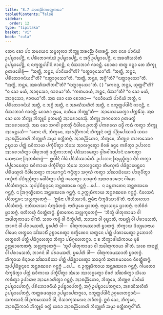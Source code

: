 ```yaml
---
title: "8.7 ᩋᩣᩁᨬ᩠ᨬᩥᨠᩅᨲ᩠ᨲᨠᨳᩣ"
tableOfContents: false
sidebar:
  order: 12
type: "tipitaka"
basket: "vi"
book: "cula"
---
```



<DynamicBreadcrumb />

<Division number="367" book="cula">

<Paragraph number="1688" book="cula">
ᨲᩮᨶ ᨡᩮᩣ ᨸᨶ ᩈᨾᨿᩮᨶ ᩈᨾ᩠ᨻᩉᩩᩃᩣ ᨽᩥᨠ᩠ᨡᩪ ᩋᩁᨬ᩠ᨬᩮ ᩅᩥᩉᩁᨶ᩠ᨲᩥ. ᨲᩮ ᨶᩮᩅ ᨸᩣᨶᩦᨿᩴ ᩏᨸᨭ᩠ᨮᩣᨸᩮᨶ᩠ᨲᩥ, ᨶ ᨸᩁᩥᨽᩮᩣᨩᨶᩦᨿᩴ ᩏᨸᨭ᩠ᨮᩣᨸᩮᨶ᩠ᨲᩥ, ᨶ ᩋᨣ᩠ᨣᩥᩴ ᩏᨸᨭ᩠ᨮᩣᨸᩮᨶ᩠ᨲᩥ, ᨶ ᩋᩁᨱᩥᩈᩉᩥᨲᩴ ᩏᨸᨭ᩠ᨮᩣᨸᩮᨶ᩠ᨲᩥ, ᨶ ᨶᨠ᩠ᨡᨲ᩠ᨲᨸᨴᩤᨶᩥ ᨩᩣᨶᨶ᩠ᨲᩥ, ᨶ ᨴᩥᩈᩣᨽᩣᨣᩴ ᨩᩣᨶᨶ᩠ᨲᩥ. ᨧᩮᩣᩁᩣ ᨲᨲ᩠ᨳ ᨣᨶ᩠ᨲ᩠ᩅᩣ ᨲᩮ ᨽᩥᨠ᩠ᨡᩪ ᩑᨲᨴᩅᩮᩤᨧᩩᩴ—  “ᩋᨲ᩠ᨳᩥ, ᨽᨶ᩠ᨲᩮ, ᨸᩣᨶᩦᨿᨶ᩺”ᨲᩥ? “ᨶᨲ᩠ᨳᩣᩅᩩᩈᩮᩣ”ᨲᩥ. “ᩋᨲ᩠ᨳᩥ, ᨽᨶ᩠ᨲᩮ, ᨸᩁᩥᨽᩮᩣᨩᨶᩦᨿᨶ᩺”ᨲᩥ? “ᨶᨲ᩠ᨳᩣᩅᩩᩈᩮᩣ”ᨲᩥ. “ᩋᨲ᩠ᨳᩥ, ᨽᨶ᩠ᨲᩮ, ᩋᨣ᩠ᨣᩦ”ᨲᩥ? “ᨶᨲ᩠ᨳᩣᩅᩩᩈᩮᩣ”ᨲᩥ. “ᩋᨲ᩠ᨳᩥ, ᨽᨶ᩠ᨲᩮ, ᩋᩁᨱᩥᩈᩉᩥᨲᨶ᩺”ᨲᩥ? “ᨶᨲ᩠ᨳᩣᩅᩩᩈᩮᩣ”ᨲᩥ. ( ) “ᨠᩮᨶᨩ᩠ᨩ, ᨽᨶ᩠ᨲᩮ, ᨿᩩᨲ᩠ᨲᨶ᩺”ᨲᩥ? “ᨶ ᨡᩮᩣ ᨾᨿᩴ, ᩋᩣᩅᩩᩈᩮᩣ, ᨩᩣᨶᩣᨾᩣ”ᨲᩥ. “ᨠᨲᨾᩣᨿᩴ, ᨽᨶ᩠ᨲᩮ, ᨴᩥᩈᩣ”ᨲᩥ? “ᨶ ᨡᩮᩣ ᨾᨿᩴ, ᩋᩣᩅᩩᩈᩮᩣ, ᨩᩣᨶᩣᨾᩣ”ᨲᩥ. ᩋᨳ ᨡᩮᩣ ᨲᩮ ᨧᩮᩣᩁᩣ—  “ᨶᩮᩅᩥᨾᩮᩈᩴ ᨸᩣᨶᩦᨿᩴ ᩋᨲ᩠ᨳᩥ, ᨶ ᨸᩁᩥᨽᩮᩣᨩᨶᩦᨿᩴ ᩋᨲ᩠ᨳᩥ, ᨶ ᩋᨣ᩠ᨣᩥ ᩋᨲ᩠ᨳᩥ, ᨶ ᩋᩁᨱᩥᩈᩉᩥᨲᩴ ᩋᨲ᩠ᨳᩥ, ᨶ ᨶᨠ᩠ᨡᨲ᩠ᨲᨸᨴᩤᨶᩥ ᨩᩣᨶᨶ᩠ᨲᩥ, ᨶ ᨴᩥᩈᩣᨽᩣᨣᩴ ᨩᩣᨶᨶ᩠ᨲᩥ; ᨧᩮᩣᩁᩣ ᩍᨾᩮ, ᨶᨿᩥᨾᩮ ᨽᩥᨠ᩠ᨡᩪ”ᨲᩥ—  ᩋᩣᨠᩮᩣᨭᩮᨲ᩠ᩅᩣ ᨸᨠ᩠ᨠᨾᩥᩴᩈᩩ. ᩋᨳ ᨡᩮᩣ ᨲᩮ ᨽᩥᨠ᩠ᨡᩪ ᨽᩥᨠ᩠ᨡᩪᨶᩴ ᩑᨲᨾᨲ᩠ᨳᩴ ᩋᩣᩁᩮᩣᨧᩮᩈᩩᩴ. ᨽᩥᨠ᩠ᨡᩪ ᨽᨣᩅᨲᩮᩣ ᩑᨲᨾᨲ᩠ᨳᩴ ᩋᩣᩁᩮᩣᨧᩮᩈᩩᩴ. ᩋᨳ ᨡᩮᩣ ᨽᨣᩅᩤ ᩑᨲᩈ᩠ᨾᩥᩴ ᨶᩥᨴᩤᨶᩮ ᩑᨲᩈ᩠ᨾᩥᩴ ᨸᨠᩁᨱᩮ ᨵᨾ᩠ᨾᩥᩴ ᨠᨳᩴ ᨠᨲ᩠ᩅᩣ ᨽᩥᨠ᩠ᨡᩪ ᩋᩣᨾᨶ᩠ᨲᩮᩈᩥ—
</Paragraph>

</Division>
<Division number="368" book="cula">

<Paragraph number="1689" book="cula">
“ᨲᩮᨶ ᩉᩥ, ᨽᩥᨠ᩠ᨡᩅᩮ, ᩋᩣᩁᨬ᩠ᨬᩥᨠᩣᨶᩴ ᨽᩥᨠ᩠ᨡᩪᨶᩴ ᩅᨲ᩠ᨲᩴ ᨸᨬ᩠ᨬᨸᩮᩔᩣᨾᩥ ᨿᨳᩣ ᩋᩣᩁᨬ᩠ᨬᩥᨠᩮᩉᩥ ᨽᩥᨠ᩠ᨡᩪᩉᩥ ᩈᨾ᩠ᨾᩣ ᩅᨲ᩠ᨲᩥᨲᨻ᩠ᨻᩴ. ᩋᩣᩁᨬ᩠ᨬᩥᨠᩮᨶ, ᨽᩥᨠ᩠ᨡᩅᩮ, ᨽᩥᨠ᩠ᨡᩩᨶᩣ ᨠᩣᩃᩔᩮᩅ ᩏᨭ᩠ᨮᩣᨿ ᨸᨲ᩠ᨲᩴ ᨳᩅᩥᨠᩣᨿ ᨸᨠ᩠ᨡᩥᨸᩥᨲ᩠ᩅᩣ ᩋᩴᩈᩮ ᩋᩣᩃᨣ᩠ᨣᩮᨲ᩠ᩅᩣ ᨧᩦᩅᩁᩴ ᨡᨶ᩠ᨵᩮ ᨠᩁᩥᨲ᩠ᩅᩣ ᩏᨸᩣᩉᨶᩣ ᩋᩣᩁᩮᩣᩉᩥᨲ᩠ᩅᩣ ᨴᩤᩁᩩᨽᨱ᩠ᨯᩴ ᨾᨲ᩠ᨲᩥᨠᩣᨽᨱ᩠ᨯᩴ ᨸᨭᩥᩈᩣᨾᩮᨲ᩠ᩅᩣ ᨴ᩠ᩅᩤᩁᩅᩤᨲᨸᩣᨶᩴ ᨳᨠᩮᨲ᩠ᩅᩣ ᩈᩮᨶᩣᩈᨶᩣ ᩒᨲᩁᩥᨲᨻ᩠ᨻᩴ—  ᩍᨴᩤᨶᩥ ᨣᩤᨾᩴ ᨸᩅᩥᩈᩥᩔᩣᨾᩦᨲᩥ. ᩏᨸᩣᩉᨶᩣ ᩒᨾᩩᨬ᩠ᨧᩥᨲ᩠ᩅᩣ ᨶᩦᨧᩴ ᨠᨲ᩠ᩅᩣ ᨸᨸ᩠ᨹᩮᩣᨭᩮᨲ᩠ᩅᩣ ᨳᩅᩥᨠᩣᨿ ᨸᨠ᩠ᨡᩥᨸᩥᨲ᩠ᩅᩣ ᩋᩴᩈᩮ ᩋᩣᩃᨣ᩠ᨣᩮᨲ᩠ᩅᩣ ᨲᩥᨾᨱ᩠ᨯᩃᩴ ᨸᨭᩥᨧ᩠ᨨᩣᨴᩮᨶ᩠ᨲᩮᨶ ᨸᩁᩥᨾᨱ᩠ᨯᩃᩴ ᨶᩥᩅᩤᩈᩮᨲ᩠ᩅᩣ ᨠᩣᨿᨻᨶ᩠ᨵᨶᩴ ᨻᨶ᩠ᨵᩥᨲ᩠ᩅᩣ ᩈᨣᩩᨱᩴ ᨠᨲ᩠ᩅᩣ ᩈᩘᨥᩣᨭᩥᨿᩮᩣ ᨸᩣᩁᩩᨸᩥᨲ᩠ᩅᩣ ᨣᨱ᩠ᨮᩥᨠᩴ ᨸᨭᩥᨾᩩᨬ᩠ᨧᩥᨲ᩠ᩅᩣ ᨵᩮᩤᩅᩥᨲ᩠ᩅᩣ ᨸᨲ᩠ᨲᩴ ᨣᩉᩮᨲ᩠ᩅᩣ ᩈᩣᨵᩩᨠᩴ ᩋᨲᩁᨾᩣᨶᩮᨶ ᨣᩤᨾᩮᩣ ᨸᩅᩥᩈᩥᨲᨻ᩠ᨻᩮᩣ. ᩈᩩᨸ᩠ᨸᨭᩥᨧ᩠ᨨᨶ᩠ᨶᩮᨶ ᩋᨶ᩠ᨲᩁᨥᩁᩮ ᨣᨶ᩠ᨲᨻ᩠ᨻᩴ …ᨸᩮ…  ᨶ ᨡᨾ᩠ᨽᨠᨲᩮᨶ ᩋᨶ᩠ᨲᩁᨥᩁᩮ ᨣᨶ᩠ᨲᨻ᩠ᨻᩴ. ᨶ ᩒᨣᩩᨱ᩠ᨮᩥᨲᩮᨶ ᩋᨶ᩠ᨲᩁᨥᩁᩮ ᨣᨶ᩠ᨲᨻ᩠ᨻᩴ. ᨶ ᩏᨠ᩠ᨠᩩᨭᩥᨠᩣᨿ ᩋᨶ᩠ᨲᩁᨥᩁᩮ ᨣᨶ᩠ᨲᨻ᩠ᨻᩴ.
</Paragraph>

<Paragraph number="1690" book="cula">
ᨶᩥᩅᩮᩈᨶᩴ ᨸᩅᩥᩈᨶ᩠ᨲᩮᨶ ᩈᩃᩖᨠ᩠ᨡᩮᨲᨻ᩠ᨻᩴ—  ‘ᩍᨾᩥᨶᩣ ᨸᩅᩥᩈᩥᩔᩣᨾᩥ, ᩍᨾᩥᨶᩣ ᨶᩥᨠ᩠ᨡᨾᩥᩔᩣᨾᩦ’ᨲᩥ. ᨶᩣᨲᩥᩈᩉᩈᩣ ᨸᩅᩥᩈᩥᨲᨻ᩠ᨻᩴ. ᨶᩣᨲᩥᩈᩉᩈᩣ ᨶᩥᨠ᩠ᨡᨾᩥᨲᨻ᩠ᨻᩴ. ᨶᩣᨲᩥᨴᩪᩁᩮ ᨮᩣᨲᨻ᩠ᨻᩴ. ᨶᩣᨧ᩠ᨧᩣᩈᨶ᩠ᨶᩮ ᨮᩣᨲᨻ᩠ᨻᩴ. ᨶᩣᨲᩥᨧᩥᩁᩴ ᨮᩣᨲᨻ᩠ᨻᩴ. ᨶᩣᨲᩥᩃᩉᩩᩴ ᨶᩥᩅᨲ᩠ᨲᩥᨲᨻ᩠ᨻᩴ. ᨮᩥᨲᨠᩮᨶ ᩈᩃᩖᨠ᩠ᨡᩮᨲᨻ᩠ᨻᩴ—  ‘ᨽᩥᨠ᩠ᨡᩴ ᨴᩤᨲᩩᨠᩣᨾᩣ ᩅᩤ ᩋᨴᩤᨲᩩᨠᩣᨾᩣ ᩅᩤ’ᨲᩥ. ᩈᨧᩮ ᨠᨾ᩠ᨾᩴ ᩅᩤ ᨶᩥᨠ᩠ᨡᩥᨸᨲᩥ, ᩋᩣᩈᨶᩣ ᩅᩤ ᩅᩩᨭ᩠ᨮᩣᨲᩥ, ᨠᨭᨧ᩠ᨨᩩᩴ ᩅᩤ ᨸᩁᩣᨾᩈᨲᩥ, ᨽᩣᨩᨶᩴ ᩅᩤ ᨸᩁᩣᨾᩈᨲᩥ, ᨮᨸᩮᨲᩥ ᩅᩤ—  ᨴᩤᨲᩩᨠᩣᨾᩔᩣᨲᩥ ᨮᩣᨲᨻ᩠ᨻᩴ. ᨽᩥᨠ᩠ᨡᩣᨿ ᨴᩥᨿ᩠ᨿᨾᩣᨶᩣᨿ ᩅᩤᨾᩮᨶ ᩉᨲ᩠ᨳᩮᨶ ᩈᩘᨥᩣᨭᩥᩴ ᩏᨧ᩠ᨧᩣᩁᩮᨲ᩠ᩅᩣ ᨴᨠ᩠ᨡᩥᨱᩮᨶ ᩉᨲ᩠ᨳᩮᨶ ᨸᨲ᩠ᨲᩴ ᨸᨱᩣᨾᩮᨲ᩠ᩅᩣ ᩏᨽᩮᩣᩉᩥ ᩉᨲ᩠ᨳᩮᩉᩥ ᨸᨲ᩠ᨲᩴ ᨸᨭᩥᨣ᩠ᨣᩉᩮᨲ᩠ᩅᩣ ᨽᩥᨠ᩠ᨡᩣ ᨸᨭᩥᨣ᩠ᨣᩉᩮᨲᨻ᩠ᨻᩣ. ᨶ ᨧ ᨽᩥᨠ᩠ᨡᩣᨴᩤᨿᩥᨠᩣᨿ ᨾᩩᨡᩴ ᩏᩃᩖᩮᩣᨠᩮᨲᨻ᩠ᨻᩴ. ᩈᩃᩖᨠ᩠ᨡᩮᨲᨻ᩠ᨻᩴ—  ‘ᩈᩪᨸᩴ ᨴᩤᨲᩩᨠᩣᨾᩣ ᩅᩤ ᩋᨴᩤᨲᩩᨠᩣᨾᩣ ᩅᩤ’ᨲᩥ. ᩈᨧᩮ ᨠᨭᨧ᩠ᨨᩩᩴ ᩅᩤ ᨸᩁᩣᨾᩈᨲᩥ, ᨽᩣᨩᨶᩴ ᩅᩤ ᨸᩁᩣᨾᩈᨲᩥ, ᨮᨸᩮᨲᩥ ᩅᩤ—  ᨴᩤᨲᩩᨠᩣᨾᩔᩣᨲᩥ ᨮᩣᨲᨻ᩠ᨻᩴ. ᨽᩥᨠ᩠ᨡᩣᨿ ᨴᩥᨶ᩠ᨶᩣᨿ ᩈᩘᨥᩣᨭᩥᨿᩣ ᨸᨲ᩠ᨲᩴ ᨸᨭᩥᨧ᩠ᨨᩣᨴᩮᨲ᩠ᩅᩣ ᩈᩣᨵᩩᨠᩴ ᩋᨲᩁᨾᩣᨶᩮᨶ ᨶᩥᩅᨲ᩠ᨲᩥᨲᨻ᩠ᨻᩴ.
</Paragraph>

<Paragraph number="1691" book="cula">
ᩈᩩᨸ᩠ᨸᨭᩥᨧ᩠ᨨᨶ᩠ᨶᩮᨶ ᩋᨶ᩠ᨲᩁᨥᩁᩮ ᨣᨶ᩠ᨲᨻ᩠ᨻᩴ …ᨸᩮ…  ᨶ ᩏᨠ᩠ᨠᩩᨭᩥᨠᩣᨿ ᩋᨶ᩠ᨲᩁᨥᩁᩮ ᨣᨶ᩠ᨲᨻ᩠ᨻᩴ. ᨣᩤᨾᨲᩮᩣ ᨶᩥᨠ᩠ᨡᨾᩥᨲ᩠ᩅᩣ ᨸᨲ᩠ᨲᩴ ᨳᩅᩥᨠᩣᨿ ᨸᨠ᩠ᨡᩥᨸᩥᨲ᩠ᩅᩣ ᩋᩴᩈᩮ ᩋᩣᩃᨣ᩠ᨣᩮᨲ᩠ᩅᩣ ᨧᩦᩅᩁᩴ ᩈᩘᨥᩁᩥᨲ᩠ᩅᩣ ᩈᩦᩈᩮ ᨠᩁᩥᨲ᩠ᩅᩣ ᩏᨸᩣᩉᨶᩣ ᩋᩣᩁᩮᩣᩉᩥᨲ᩠ᩅᩣ ᨣᨶ᩠ᨲᨻ᩠ᨻᩴ.
</Paragraph>

<Paragraph number="1692" book="cula">
ᩋᩣᩁᨬ᩠ᨬᩥᨠᩮᨶ, ᨽᩥᨠ᩠ᨡᩅᩮ, ᨽᩥᨠ᩠ᨡᩩᨶᩣ ᨸᩣᨶᩦᨿᩴ ᩏᨸᨭ᩠ᨮᩣᨸᩮᨲᨻ᩠ᨻᩴ, ᨸᩁᩥᨽᩮᩣᨩᨶᩦᨿᩴ ᩏᨸᨭ᩠ᨮᩣᨸᩮᨲᨻ᩠ᨻᩴ, ᩋᨣ᩠ᨣᩥ ᩏᨸᨭ᩠ᨮᩣᨸᩮᨲᨻ᩠ᨻᩮᩣ, ᩋᩁᨱᩥᩈᩉᩥᨲᩴ ᩏᨸᨭ᩠ᨮᩣᨸᩮᨲᨻ᩠ᨻᩴ, ᨠᨲ᩠ᨲᩁᨴᨱ᩠ᨯᩮᩣ ᩏᨸᨭ᩠ᨮᩣᨸᩮᨲᨻ᩠ᨻᩮᩣ, ᨶᨠ᩠ᨡᨲ᩠ᨲᨸᨴᩤᨶᩥ ᩏᨣ᩠ᨣᩉᩮᨲᨻ᩠ᨻᩣᨶᩥ—  ᩈᨠᩃᩣᨶᩥ ᩅᩤ ᩑᨠᨴᩮᩈᩣᨶᩥ ᩅᩤ, ᨴᩥᩈᩣᨠᩩᩈᩃᩮᨶ ᨽᩅᩥᨲᨻ᩠ᨻᩴ. ᩍᨴᩴ ᨡᩮᩣ, ᨽᩥᨠ᩠ᨡᩅᩮ, ᩋᩣᩁᨬ᩠ᨬᩥᨠᩣᨶᩴ ᨽᩥᨠ᩠ᨡᩪᨶᩴ ᩅᨲ᩠ᨲᩴ ᨿᨳᩣ ᩋᩣᩁᨬ᩠ᨬᩥᨠᩮᩉᩥ ᨽᩥᨠ᩠ᨡᩪᩉᩥ ᩈᨾ᩠ᨾᩣ ᩅᨲ᩠ᨲᩥᨲᨻ᩠ᨻᨶ᩺”ᨲᩥ.
</Paragraph>
</Division>